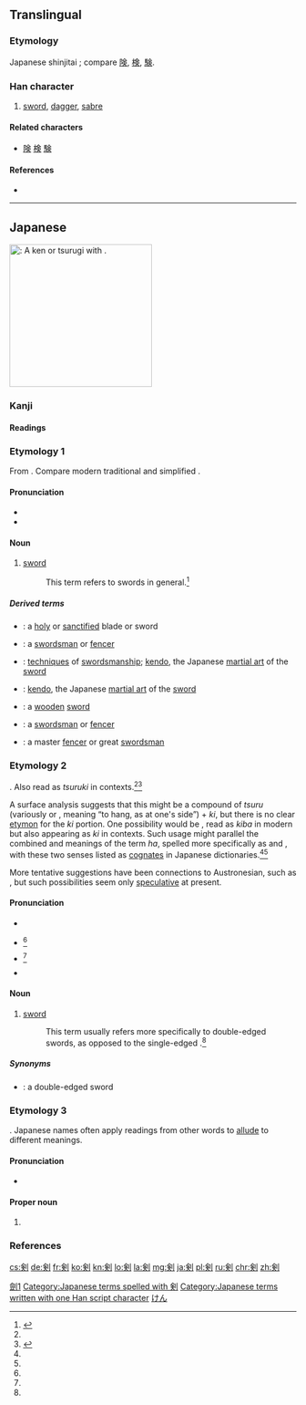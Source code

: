 {{also|劍|剑}}
==Translingual==
{{ja-forms|剣|[[剑]]|[[劍]]}}

===Etymology===
Japanese shinjitai {{Han simp|劍|f=僉|t=㑒}}; compare [[険]], [[検]], [[験]].

===Han character===
{{Han char|rn=18|rad=刀|as=08|sn=10|four=|canj=人人中弓 (OOLN), X人人中弓 (XOOLN)|ids=⿰[[㑒]][[刂]]}}

# [[sword]], [[dagger]], [[sabre]]

====Related characters====
* [[険]] [[検]] [[験]]

====References====
* {{Han ref|kx=0141.411|dkj=02076|dj=0321.130|hdz=10345.040|uh=5263|ud=21091}}

----

==Japanese==
{{wikipedia|lang=ja}}
[[File:Jian (sword).jpg|thumb|250px|{{lang|ja|剣}}: A ''ken'' or ''tsurugi'' with {{term|lang=ja|鞘|tr=saya||[[scabbard]]}}.]]
{{wikipedia|Sword}}
{{wikipedia|Tsurugi (sword)}}

===Kanji===
{{ja-kanji|grade=c|rs=刀08|style=s|kyu=劍}}

====Readings====
{{ja-readings
|goon=[[こん]] (kon) {{qualifier|non-[[w:Jōyō kanji|Jōyō]] reading}}
|kanon=[[けん]] (ken)
|kun=[[つるぎ]] (tsurugi)
|nanori=[[けんざき]] (kenzaki), [[まやか]] (mayaka)
}}

===Etymology 1===
From {{etyl|ltc|ja|sort=けん}} {{term|lang=lzh|劍|tr=kjæmH||sword}}.  Compare modern {{etyl|cmn|-}} traditional {{term|lang=cmn|劍}} and simplified {{term|lang=cmn|剑|tr=jiàn||sword, dagger, saber}}.

====Pronunciation====
* {{l|ja|sc=Latn|音読み|On'yomi}}
* {{IPA|lang=ja|[kẽ̞ɴ]}}

====Noun====
{{ja-noun|k|hira=けん}}

# [[sword]]
#: This term refers to swords in general.<ref name="KDJ">{{R:Kokugo Dai Jiten}}</ref>

=====Derived terms=====
{{der-top}}
* {{ja-l|聖剣|せいけん|seiken}}: a [[holy]] or [[sanctified]] blade or sword
* {{ja-l|剣士|けんし|kenshi}}: a [[swordsman]] or [[fencer]]
* {{ja-l|剣術|けんじゅつ|kenjutsu}}: [[technique]]s of [[swordsmanship]]; [[kendo]], the Japanese [[martial art]] of the [[sword]]
* {{ja-l|剣道|けんどう|kendō}}: [[kendo]], the Japanese [[martial art]] of the [[sword]]
* {{ja-l|木剣|ぼっけん|bokken}}: a [[wooden]] [[sword]]
* {{ja-l|剣客|けんかく|kenkaku}}: a [[swordsman]] or [[fencer]]
* {{ja-l|剣豪|けんごう|kengō}}: a master [[fencer]] or great [[swordsman]]
{{der-bottom}}

===Etymology 2===
{{unk.|ja}}.  Also read as ''tsuruki'' in {{etyl|ojp|ja|sort=つるぎ}} contexts.<ref name="KDJ"/><ref name="DJR">{{R:Daijirin}}</ref>

A surface analysis suggests that this might be a compound of ''tsuru'' (variously {{ja-l|釣る}} or {{ja-l|吊る}}, meaning “to hang, as at one's side”) + ''ki'', but there is no clear [[etymon]] for the ''ki'' portion.  One possibility would be {{term|lang=ja|牙||fang}}, read as ''kiba'' in modern {{etyl|ja|-}} but also appearing as ''ki'' in {{etyl|ojp|-}} contexts.  Such usage might parallel the combined {{term|lang=en|tooth}} and {{term|lang=en|blade}} meanings of the term ''ha'', spelled more specifically as {{term|lang=ja|歯||tooth}} and {{term|lang=ja|刃||blade}}, with these two senses listed as [[cognate]]s in Japanese dictionaries.<ref name="KDJ"/><ref name="DJR"/>

More tentative suggestions have been connections to Austronesian, such as {{etyl|tl|-}} {{term|lang=tl|suligi||dart; short spear}}, but such possibilities seem only [[speculative]] at present.

====Pronunciation====
* {{l|ja|sc=Latn|訓読み|Kun'yomi}}
* {{ja-accent-common|h|つ|るぎ}}<ref name="DJR"/>
* {{ja-accent-common|o|つる|ぎ}}<ref name="DJR"/>
* {{IPA|lang=ja|[t͡sɯᵝɾ̠ɯᵝŋi]}}

====Noun====
{{ja-noun|k|hira=つるぎ}}

# [[sword]]
#: This term usually refers more specifically to double-edged swords, as opposed to the single-edged {{term|lang=ja|刀|tr=katana}}.<ref name="KDJ"/>

=====Synonyms=====
* {{ja-l|諸刃|もろは|moroha}}: a double-edged sword

===Etymology 3===
{{unk.|ja}}.  Japanese names often apply readings from other words to [[allude]] to different meanings.

====Pronunciation====
* {{IPA|lang=ja|[ma̠ja̠ka̠]}}

====Proper noun====
{{ja-pos|k|proper|hira=まやか}}

# {{given name|lang=ja|female}}

===References===
<references/>

[[Category:CJKV characters simplified differently in Japan and China|劍1]]
[[Category:Japanese terms spelled with 剣]]
[[Category:Japanese terms written with one Han script character]]
[[Category:ja:Swords|けん]]

[[cs:剣]]
[[de:剣]]
[[fr:剣]]
[[ko:剣]]
[[kn:剣]]
[[lo:剣]]
[[la:剣]]
[[mg:剣]]
[[ja:剣]]
[[pl:剣]]
[[ru:剣]]
[[chr:剣]]
[[zh:剣]]
